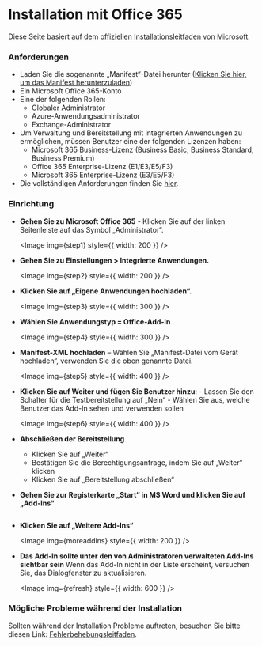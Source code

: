 
# Installation mit Office 365

Diese Seite basiert auf dem
[offiziellen Installationsleitfaden von Microsoft](https://learn.microsoft.com/en-us/microsoft-365/admin/manage/office-addins?view=o365-worldwide#upload-custom-office-add-ins-in-your-organization).

### Anforderungen

- Laden Sie die sogenannte „Manifest“-Datei herunter
([Klicken Sie hier, um das Manifest herunterzuladen]((mailto:info@singledraft.ai)))
- Ein Microsoft Office 365-Konto
- Eine der folgenden Rollen:
  - Globaler Administrator
  - Azure-Anwendungsadministrator
  - Exchange-Administrator
- Um Verwaltung und Bereitstellung mit integrierten Anwendungen zu ermöglichen,
müssen Benutzer eine der folgenden Lizenzen haben:
  - Microsoft 365 Business-Lizenz (Business Basic, Business Standard, Business Premium)
  - Office 365 Enterprise-Lizenz (E1/E3/E5/F3)
  - Microsoft 365 Enterprise-Lizenz (E3/E5/F3)
- Die vollständigen Anforderungen finden Sie [hier](https://learn.microsoft.com/en-us/microsoft-365/admin/manage/centralized-deployment-of-add-ins?view=o365-worldwide).

### Einrichtung

- **Gehen Sie zu Microsoft Office 365** - Klicken Sie auf der linken Seitenleiste auf das Symbol „Administrator“. <br/>

  <Image img={step1} style={{ width: 200 }} />

- **Gehen Sie zu Einstellungen > Integrierte Anwendungen.** <br/>

  <Image img={step2} style={{ width: 200 }} />

- **Klicken Sie auf „Eigene Anwendungen hochladen“.** <br/>

  <Image img={step3} style={{ width: 300 }} />

- **Wählen Sie Anwendungstyp = Office-Add-In** <br/>

  <Image img={step4} style={{ width: 300 }} />

- **Manifest-XML hochladen** – Wählen Sie „Manifest-Datei vom Gerät hochladen“,
verwenden Sie die oben genannte Datei. <br/>

  <Image img={step5} style={{ width: 400 }} />

- **Klicken Sie auf Weiter und fügen Sie Benutzer hinzu**: - Lassen Sie den Schalter für
die Testbereitstellung auf „Nein“ - Wählen Sie aus, welche Benutzer das Add-In sehen
und verwenden sollen <br/>

  <Image img={step6} style={{ width: 400 }} />

- **Abschließen der Bereitstellung**

  - Klicken Sie auf „Weiter“
  - Bestätigen Sie die Berechtigungsanfrage, indem Sie auf „Weiter“ klicken
  - Klicken Sie auf „Bereitstellung abschließen“

- **Gehen Sie zur Registerkarte „Start“ in MS Word und klicken Sie auf „Add-Ins“**

  <Image img={home} />

- **Klicken Sie auf „Weitere Add-Ins“**

  <Image img={moreaddins} style={{ width: 200 }} />

- **Das Add-In sollte unter den von Administratoren verwalteten Add-Ins sichtbar sein**
  Wenn das Add-In nicht in der Liste erscheint, versuchen Sie, das Dialogfenster zu
  aktualisieren.
  
  <Image img={refresh} style={{ width: 600 }} />

### Mögliche Probleme während der Installation

Sollten während der Installation Probleme auftreten, besuchen Sie bitte diesen Link:
[Fehlerbehebungsleitfaden](troubleshooting.mdx).
